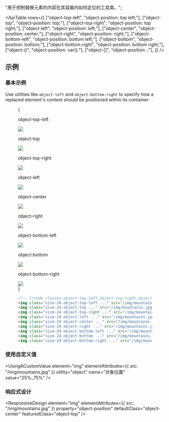 
  "用于控制替换元素的内容在其容器内如何定位的工具类。";

<ApiTable
  rows={[
    ["object-top-left", "object-position: top left;"],
    ["object-top", "object-position: top;"],
    ["object-top-right", "object-position: top right;"],
    ["object-left", "object-position: left;"],
    ["object-center", "object-position: center;"],
    ["object-right", "object-position: right;"],
    ["object-bottom-left", "object-position: bottom left;"],
    ["object-bottom", "object-position: bottom;"],
    ["object-bottom-right", "object-position: bottom right;"],
    ["object-(<custom-property>)", "object-position: var(<custom-property>);"],
    ["object-[<value>]", "object-position: <value>;"],
  ]}
/>

## 示例

### 基本示例

Use utilities like `object-left` and `object-bottom-right` to specify how a replaced element's content should be positioned within its container:

<Figure hint="悬停在示例上以查看完整图像">

<Example padding={false}>
  {
    <div className="flex snap-x scroll-p-4 items-end overflow-x-scroll overflow-y-hidden p-8 pt-16 sm:grid sm:grid-cols-3 sm:gap-16">
      <div className="relative w-40 shrink-0 snap-start snap-always sm:w-auto">
        <p className="absolute inset-x-0 top-0 mb-3 -translate-y-8 text-center font-mono text-xs font-medium text-gray-500 dark:text-gray-400">
          object-top-left
        </p>
        <div className="group relative mx-auto size-20 rounded-lg">
          <div className="relative z-10 h-full w-full rounded-md bg-[url(https://images.unsplash.com/photo-1554629947-334ff61d85dc?ixid=MnwxMjA3fDB8MHxwaG90by1wYWdlfHx8fGVufDB8fHx8&ixlib=rb-1.2.1&auto=format&fit=crop&w=1000&h=1000&q=90)] bg-[size:8rem] bg-top-left ring-1 ring-black/10 ring-inset"></div>
          <img
            className="absolute top-0 left-0 size-32 max-w-none overflow-hidden rounded-md opacity-0 transition duration-100 sm:group-hover:opacity-25"
            src="https://images.unsplash.com/photo-1554629947-334ff61d85dc?ixid=MnwxMjA3fDB8MHxwaG90by1wYWdlfHx8fGVufDB8fHx8&ixlib=rb-1.2.1&auto=format&fit=crop&w=1000&h=1000&q=90"
          />
        </div>
      </div>
      <div className="relative w-40 shrink-0 snap-start snap-always sm:w-auto">
        <p className="absolute inset-x-0 top-0 mb-3 -translate-y-8 text-center font-mono text-xs font-medium text-gray-500 dark:text-gray-400">
          object-top
        </p>
        <div className="group relative mx-auto size-20 rounded-lg">
          <div className="relative z-10 h-full w-full rounded-md bg-[url(https://images.unsplash.com/photo-1554629947-334ff61d85dc?ixid=MnwxMjA3fDB8MHxwaG90by1wYWdlfHx8fGVufDB8fHx8&ixlib=rb-1.2.1&auto=format&fit=crop&w=1000&h=1000&q=90)] bg-[size:8rem] bg-top ring-1 ring-black/10 ring-inset"></div>
          <img
            className="absolute top-0 -left-6 size-32 max-w-none overflow-hidden rounded-md opacity-0 transition duration-100 sm:group-hover:opacity-25"
            src="https://images.unsplash.com/photo-1554629947-334ff61d85dc?ixid=MnwxMjA3fDB8MHxwaG90by1wYWdlfHx8fGVufDB8fHx8&ixlib=rb-1.2.1&auto=format&fit=crop&w=1000&h=1000&q=90"
          />
        </div>
      </div>
      <div className="relative w-40 shrink-0 snap-start snap-always sm:w-auto">
        <p className="absolute inset-x-0 top-0 mb-3 -translate-y-8 text-center font-mono text-xs font-medium text-gray-500 dark:text-gray-400">
          object-top-right
        </p>
        <div className="group relative mx-auto size-20 rounded-lg">
          <div className="relative z-10 h-full w-full rounded-md bg-[url(https://images.unsplash.com/photo-1554629947-334ff61d85dc?ixid=MnwxMjA3fDB8MHxwaG90by1wYWdlfHx8fGVufDB8fHx8&ixlib=rb-1.2.1&auto=format&fit=crop&w=1000&h=1000&q=90)] bg-[size:8rem] bg-top-right ring-1 ring-black/10 ring-inset"></div>
          <img
            className="absolute top-0 right-0 size-32 max-w-none overflow-hidden rounded-md opacity-0 transition duration-100 sm:group-hover:opacity-25"
            src="https://images.unsplash.com/photo-1554629947-334ff61d85dc?ixid=MnwxMjA3fDB8MHxwaG90by1wYWdlfHx8fGVufDB8fHx8&ixlib=rb-1.2.1&auto=format&fit=crop&w=1000&h=1000&q=90"
          />
        </div>
      </div>
      <div className="relative w-40 shrink-0 snap-start snap-always sm:w-auto">
        <p className="absolute inset-x-0 top-0 mb-3 -translate-y-8 text-center font-mono text-xs font-medium text-gray-500 dark:text-gray-400">
          object-left
        </p>
        <div className="group relative mx-auto size-20 rounded-lg">
          <div className="relative z-10 h-full w-full rounded-md bg-[url(https://images.unsplash.com/photo-1554629947-334ff61d85dc?ixid=MnwxMjA3fDB8MHxwaG90by1wYWdlfHx8fGVufDB8fHx8&ixlib=rb-1.2.1&auto=format&fit=crop&w=1000&h=1000&q=90)] bg-[size:8rem] bg-left ring-1 ring-black/10 ring-inset"></div>
          <img
            className="absolute -top-6 left-0 size-32 max-w-none overflow-hidden rounded-md opacity-0 transition duration-100 sm:group-hover:opacity-25"
            src="https://images.unsplash.com/photo-1554629947-334ff61d85dc?ixid=MnwxMjA3fDB8MHxwaG90by1wYWdlfHx8fGVufDB8fHx8&ixlib=rb-1.2.1&auto=format&fit=crop&w=1000&h=1000&q=90"
          />
        </div>
      </div>
      <div className="relative w-40 shrink-0 snap-start snap-always sm:w-auto">
        <p className="absolute inset-x-0 top-0 mb-3 -translate-y-8 text-center font-mono text-xs font-medium text-gray-500 dark:text-gray-400">
          object-center
        </p>
        <div className="group relative mx-auto size-20 rounded-lg">
          <div className="relative z-10 h-full w-full rounded-md bg-[url(https://images.unsplash.com/photo-1554629947-334ff61d85dc?ixid=MnwxMjA3fDB8MHxwaG90by1wYWdlfHx8fGVufDB8fHx8&ixlib=rb-1.2.1&auto=format&fit=crop&w=1000&h=1000&q=90)] bg-[size:8rem] bg-center ring-1 ring-black/10 ring-inset"></div>
          <img
            className="absolute -top-6 -left-6 size-32 max-w-none overflow-hidden rounded-md opacity-0 transition duration-100 sm:group-hover:opacity-25"
            src="https://images.unsplash.com/photo-1554629947-334ff61d85dc?ixid=MnwxMjA3fDB8MHxwaG90by1wYWdlfHx8fGVufDB8fHx8&ixlib=rb-1.2.1&auto=format&fit=crop&w=1000&h=1000&q=90"
          />
        </div>
      </div>
      <div className="relative w-40 shrink-0 snap-start snap-always sm:w-auto">
        <p className="absolute inset-x-0 top-0 mb-3 -translate-y-8 text-center font-mono text-xs font-medium text-gray-500 dark:text-gray-400">
          object-right
        </p>
        <div className="group relative mx-auto size-20 rounded-lg">
          <div className="relative z-10 h-full w-full rounded-md bg-[url(https://images.unsplash.com/photo-1554629947-334ff61d85dc?ixid=MnwxMjA3fDB8MHxwaG90by1wYWdlfHx8fGVufDB8fHx8&ixlib=rb-1.2.1&auto=format&fit=crop&w=1000&h=1000&q=90)] bg-[size:8rem] bg-right ring-1 ring-black/10 ring-inset"></div>
          <img
            className="absolute -top-6 right-0 size-32 max-w-none overflow-hidden rounded-md opacity-0 transition duration-100 sm:group-hover:opacity-25"
            src="https://images.unsplash.com/photo-1554629947-334ff61d85dc?ixid=MnwxMjA3fDB8MHxwaG90by1wYWdlfHx8fGVufDB8fHx8&ixlib=rb-1.2.1&auto=format&fit=crop&w=1000&h=1000&q=90"
          />
        </div>
      </div>
      <div className="relative w-40 shrink-0 snap-start snap-always sm:w-auto">
        <p className="absolute inset-x-0 top-0 mb-3 -translate-y-8 text-center font-mono text-xs font-medium text-gray-500 dark:text-gray-400">
          object-bottom-left
        </p>
        <div className="group relative mx-auto size-20 rounded-lg">
          <div className="relative z-10 h-full w-full rounded-md bg-[url(https://images.unsplash.com/photo-1554629947-334ff61d85dc?ixid=MnwxMjA3fDB8MHxwaG90by1wYWdlfHx8fGVufDB8fHx8&ixlib=rb-1.2.1&auto=format&fit=crop&w=1000&h=1000&q=90)] bg-[size:8rem] bg-bottom-left ring-1 ring-black/10 ring-inset"></div>
          <img
            className="absolute -top-12 left-0 size-32 max-w-none overflow-hidden rounded-md opacity-0 transition duration-100 sm:group-hover:opacity-25"
            src="https://images.unsplash.com/photo-1554629947-334ff61d85dc?ixid=MnwxMjA3fDB8MHxwaG90by1wYWdlfHx8fGVufDB8fHx8&ixlib=rb-1.2.1&auto=format&fit=crop&w=1000&h=1000&q=90"
          />
        </div>
      </div>
      <div className="relative w-40 shrink-0 snap-start snap-always sm:w-auto">
        <p className="absolute inset-x-0 top-0 mb-3 -translate-y-8 text-center font-mono text-xs font-medium text-gray-500 dark:text-gray-400">
          object-bottom
        </p>
        <div className="group relative mx-auto size-20 rounded-lg">
          <div className="relative z-10 h-full w-full rounded-md bg-[url(https://images.unsplash.com/photo-1554629947-334ff61d85dc?ixid=MnwxMjA3fDB8MHxwaG90by1wYWdlfHx8fGVufDB8fHx8&ixlib=rb-1.2.1&auto=format&fit=crop&w=1000&h=1000&q=90)] bg-[size:8rem] bg-bottom ring-1 ring-black/10 ring-inset"></div>
          <img
            className="absolute -top-12 -left-6 size-32 max-w-none overflow-hidden rounded-md opacity-0 transition duration-100 sm:group-hover:opacity-25"
            src="https://images.unsplash.com/photo-1554629947-334ff61d85dc?ixid=MnwxMjA3fDB8MHxwaG90by1wYWdlfHx8fGVufDB8fHx8&ixlib=rb-1.2.1&auto=format&fit=crop&w=1000&h=1000&q=90"
          />
        </div>
      </div>
      <div className="relative -mx-8 w-56 shrink-0 snap-start snap-always sm:w-auto">
        <p className="absolute inset-x-0 top-0 mb-3 -translate-y-8 text-center font-mono text-xs font-medium text-gray-500 dark:text-gray-400">
          object-bottom-right
        </p>
        <div className="group relative mx-auto size-20 rounded-lg">
          <div className="relative z-10 h-full w-full rounded-md bg-[url(https://images.unsplash.com/photo-1554629947-334ff61d85dc?ixid=MnwxMjA3fDB8MHxwaG90by1wYWdlfHx8fGVufDB8fHx8&ixlib=rb-1.2.1&auto=format&fit=crop&w=1000&h=1000&q=90)] bg-[size:8rem] bg-bottom-right ring-1 ring-black/10 ring-inset"></div>
          <img
            className="absolute -top-12 right-0 size-32 max-w-none overflow-hidden rounded-md opacity-0 transition duration-100 sm:group-hover:opacity-25"
            src="https://images.unsplash.com/photo-1554629947-334ff61d85dc?ixid=MnwxMjA3fDB8MHxwaG90by1wYWdlfHx8fGVufDB8fHx8&ixlib=rb-1.2.1&auto=format&fit=crop&w=1000&h=1000&q=90"
          />
        </div>
      </div>
    </div>
  }
</Example>

```html
<!-- [!code classes:object-top-left,object-top-right,object-center,object-bottom-left,object-bottom-right,object-bottom,object-left,object-right,object-top] -->
<img class="size-24 object-top-left ..." src="/img/mountains.jpg" />
<img class="size-24 object-top ..." src="/img/mountains.jpg" />
<img class="size-24 object-top-right ..." src="/img/mountains.jpg" />
<img class="size-24 object-left ..." src="/img/mountains.jpg" />
<img class="size-24 object-center ..." src="/img/mountains.jpg" />
<img class="size-24 object-right ..." src="/img/mountains.jpg" />
<img class="size-24 object-bottom-left ..." src="/img/mountains.jpg" />
<img class="size-24 object-bottom ..." src="/img/mountains.jpg" />
<img class="size-24 object-bottom-right ..." src="/img/mountains.jpg" />
```

</Figure>

### 使用自定义值

<UsingACustomValue
  element="img"
  elementAttributes={{ src: "/img/mountains.jpg" }}
  utility="object"
  name="对象位置"
  value="25%_75%"
/>

### 响应式设计

<ResponsiveDesign
  element="img"
  elementAttributes={{ src: "/img/mountains.jpg" }}
  property="object-position"
  defaultClass="object-center"
  featuredClass="object-top"
/>
